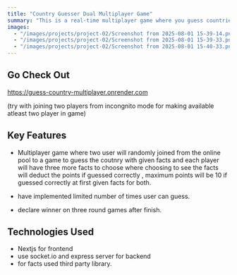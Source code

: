 ```yaml
---
title: "Country Guesser Dual Multiplayer Game"
summary: "This is a real-time multiplayer game where you guess countries based on facts"
images:
  - "/images/projects/project-02/Screenshot from 2025-08-01 15-39-14.png"
  - "/images/projects/project-02/Screenshot from 2025-08-01 15-39-33.png"
  - "/images/projects/project-02/Screenshot from 2025-08-01 15-40-33.png"
---
```


## Go Check Out

https://guess-country-multiplayer.onrender.com

(try with joining two players from incongnito mode for making available atleast two player in game)

## Key Features

- Multiplayer game where two user will randomly joined from the online pool to a game to guess the coutnry with given facts and each player will have three more facts to
  choose where choosing to see the facts will deduct the points if guessed correctly , maximum points will be 10 if guessed correctly at first given facts for both.

- have implemented limited number of times user can guess.
- declare winner on three round games after finish.

## Technologies Used

- Nextjs for frontend
- use socket.io and express server for backend
- for facts used third party library.
